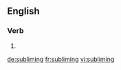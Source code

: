 
==English==

===Verb===
{{head|en}}

# {{present participle of|sublime}}

[[de:subliming]]
[[fr:subliming]]
[[vi:subliming]]